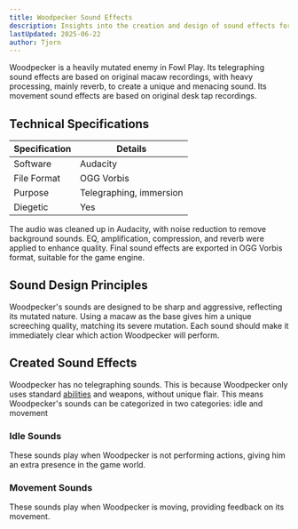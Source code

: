 ```yaml
---
title: Woodpecker Sound Effects
description: Insights into the creation and design of sound effects for Woodpecker in Fowl Play
lastUpdated: 2025-06-22
author: Tjorn
---
```



Woodpecker is a heavily mutated enemy in Fowl Play. Its telegraphing sound effects are based on original macaw recordings, with heavy processing, mainly reverb, to create a unique and menacing sound. Its movement sound effects are based on original desk tap recordings.

## Technical Specifications

| Specification | Details                 |
| ------------- | ----------------------- |
| Software      | Audacity                |
| File Format   | OGG Vorbis              |
| Purpose       | Telegraphing, immersion |
| Diegetic      | Yes                     |

The audio was cleaned up in Audacity, with noise reduction to remove background sounds. EQ, amplification, compression, and reverb were applied to enhance quality. Final sound effects are exported in OGG Vorbis format, suitable for the game engine.

## Sound Design Principles

Woodpecker's sounds are designed to be sharp and aggressive, reflecting its mutated nature. Using a macaw as the base gives him a unique screeching quality, matching its severe mutation. Each sound should make it immediately clear which action Woodpecker will perform.

## Created Sound Effects

Woodpecker has no telegraphing sounds. This is because Woodpecker only uses standard [abilities](/fowl-play/art/sound/abilities) and weapons, without unique flair.
This means Woodpecker's sounds can be categorized in two categories: idle and movement

### Idle Sounds

These sounds play when Woodpecker is not performing actions, giving him an extra presence in the game world.

<AudioPlayer
  src="/sfx/enemies/woodpecker/random/woodpecker1.ogg"
  title="Idle Sound 1"
  description="Short sound of a macaw screeching."
/>
<AudioPlayer
  src="/sfx/enemies/woodpecker/random/woodpecker2.ogg"
  title="Idle Sound 2"
  description="Short sound of a macaw screeching."
/>
<AudioPlayer
  src="/sfx/enemies/woodpecker/random/woodpecker3.ogg"
  title="Idle Sound 3"
  description="Short sound of a macaw screeching."
/>
<AudioPlayer
  src="/sfx/enemies/woodpecker/random/woodpecker4.ogg"
  title="Idle Sound 4"
  description="Short sound of a macaw screeching."
/>

### Movement Sounds

These sounds play when Woodpecker is moving, providing feedback on its movement.

<AudioPlayer
  src="/sfx/enemies/woodpecker/walking.ogg"
  title="Walking Sound"
  description="Modified version of the Elder Centipede Walking Sound. Has been slowed down, since Woodpecker has two legs. Bass has been turned down, since the Woodpecker is smaller than the Elder Centipede."
/>
